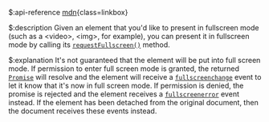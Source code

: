 $:api-reference
[mdn](https://developer.mozilla.org/en-US/docs/Web/API/Fullscreen_API){class=linkbox}

$:description
Given an element that you'd like to present in fullscreen mode (such as a &lt;video&gt;, &lt;img&gt;, for example), you can present it in fullscreen mode by calling its [`requestFullscreen()`](https://developer.mozilla.org/en-US/docs/Web/API/Element/requestFullscreen) method.

$:explanation
It's not guaranteed that the element will be put into full screen mode. If permission to enter full screen mode is granted, the returned [`Promise`](https://developer.mozilla.org/en-US/docs/Web/JavaScript/Reference/Global_Objects/Promise) will resolve and the element will receive a [`fullscreenchange`](https://developer.mozilla.org/en-US/docs/Web/API/Element/fullscreenchange_event) event to let it know that it's now in full screen mode. If permission is denied, the promise is rejected and the element receives a [`fullscreenerror`](https://developer.mozilla.org/en-US/docs/Web/API/Element/fullscreenerror_event) event instead. If the element has been detached from the original document, then the document receives these events instead.
